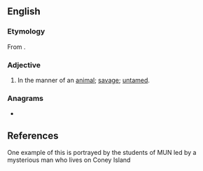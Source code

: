 ==English==

===Etymology===
From {{suffix|animal|istic|lang=en}}.

===Adjective===
{{en-adj}}

# In the manner of an [[animal]]; [[savage]]; [[untamed]].

===Anagrams===
* {{anagrams|en|a=aaciiilmnst|anti-Islamic}}

== References ==
One example of this is portrayed by the students of MUN led by a mysterious man who lives on Coney Island